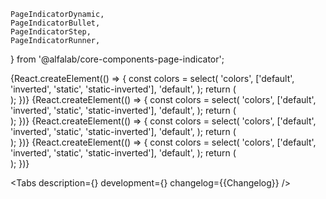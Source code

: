     PageIndicatorDynamic,
    PageIndicatorBullet,
    PageIndicatorStep,
    PageIndicatorRunner,
} from '@alfalab/core-components-page-indicator';


<Meta title='Components/PageIndicator' id='PageIndicator' component={Meta} />

<Story name='PageIndicatorDynamic'>
    {React.createElement(() => {
        const colors = select(
            'colors',
            ['default', 'inverted', 'static', 'static-inverted'],
            'default',
        );
        return (
            <div
                style={{
                    backgroundColor:
                        colors === 'inverted'
                            ? 'var(--color-light-base-bg-primary-inverted)'
                            : 'transparent',
                    padding: '8px',
                    position: 'absolute',
                    top: 0,
                    left: 0,
                    right: 0,
                    bottom: 0,
                }}
            >
                <PageIndicatorDynamic
                    defaultActiveElement={number('activeElement', 0)}
                    activeElement={number('activeElement', 0)}
                    active={boolean('active', true)}
                    size={number('size', 8)}
                    gap={number('gap', 8)}
                    duration={number('duration', 3000)}
                    elements={number('elements', 10)}
                    activeElementSize={number('activeElementSize', 56)}
                    colors={colors}
                    cycle={boolean('active', false)}
                />
            </div>
        );
    })}
</Story>

<Story name='PageIndicatorBullet'>
    {React.createElement(() => {
        const colors = select(
            'colors',
            ['default', 'inverted', 'static', 'static-inverted'],
            'default',
        );
        return (
            <div
                style={{
                    backgroundColor:
                        colors === 'inverted'
                            ? 'var(--color-light-base-bg-primary-inverted)'
                            : 'transparent',
                    padding: '8px',
                    position: 'absolute',
                    top: 0,
                    left: 0,
                    right: 0,
                    bottom: 0,
                }}
            >
                <PageIndicatorBullet
                    activeElement={number('activeElement', 0)}
                    size={number('size', 8)}
                    gap={number('gap', 8)}
                    elements={number('elements', 10)}
                    colors={colors}
                />
            </div>
        );
    })}
</Story>

<Story name='PageIndicatorStep'>
    {React.createElement(() => {
        const colors = select(
            'colors',
            ['default', 'inverted', 'static', 'static-inverted'],
            'default',
        );
        return (
            <div
                style={{
                    backgroundColor:
                        colors === 'inverted'
                            ? 'var(--color-light-base-bg-primary-inverted)'
                            : 'transparent',
                    padding: '8px',
                    position: 'absolute',
                    top: 0,
                    left: 0,
                    right: 0,
                    bottom: 0,
                }}
            >
                <PageIndicatorStep
                    activeElement={number('activeElement', 0)}
                    size={number('size', 4)}
                    gap={number('gap', 4)}
                    elements={number('elements', 10)}
                    colors={colors}
                />
            </div>
        );
    })}
</Story>

<Story name='PageIndicatorRunner'>
    {React.createElement(() => {
        const colors = select(
            'colors',
            ['default', 'inverted', 'static', 'static-inverted'],
            'default',
        );
        return (
            <div
                style={{
                    backgroundColor:
                        colors === 'inverted'
                            ? 'var(--color-light-base-bg-primary-inverted)'
                            : 'transparent',
                    padding: '8px',
                    position: 'absolute',
                    top: 0,
                    left: 0,
                    right: 0,
                    bottom: 0,
                }}
            >
                <PageIndicatorRunner
                    activeElement={number('activeElement', 0)}
                    size={number('size', 4)}
                    elements={number('elements', 10)}
                    colors={colors}
                />
            </div>
        );
    })}
</Story>

<ComponentHeader
    name='PageIndicator'
    children='Используется для индикации состояния и переключения слайдов.'
/>

<Tabs
    description={<Description />}
    development={<Development />}
    changelog={<Markdown>{Changelog}</Markdown>}
/>
